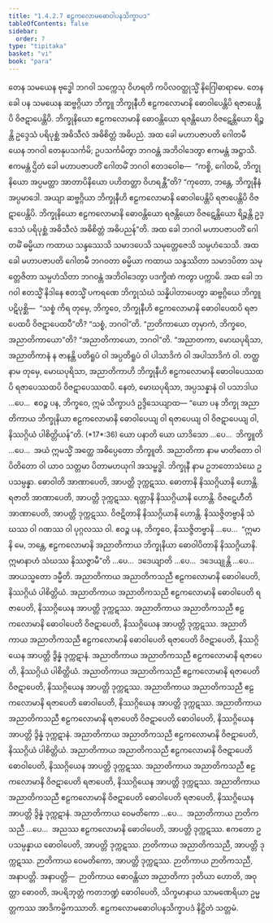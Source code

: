 ```yaml
---
title: "1.4.2.7 ဧဠကလောမဓောဝါပနသိက္ခာပဒ"
tableOfContents: false
sidebar:
  order: 7
type: "tipitaka"
basket: "vi"
book: "para"
---
```



<DynamicBreadcrumb />

<Division number="576" book="para" e="ch" v="1" p="342">

<Paragraph number="2189" book="para">
တေန သမယေန ဗုဒ္ဓေါ ဘဂဝါ သက္ကေသု ဝိဟရတိ ကပိလဝတ္ထုသ္မိံ နိဂြေါဓာရာမေ. တေန ခေါ ပန သမယေန ဆဗ္ဗဂ္ဂိယာ ဘိက္ခူ ဘိက္ခုနီဟိ ဧဠကလောမာနိ ဓောဝါပေန္တိပိ ရဇာပေန္တိပိ ဝိဇဋာပေန္တိပိ. ဘိက္ခုနိယော ဧဠကလောမာနိ ဓောဝန္တိယော ရဇန္တိယော ဝိဇဋေန္တိယော ရိဉ္စန္တိ ဥဒ္ဒေသံ ပရိပုစ္ဆံ အဓိသီလံ အဓိစိတ္တံ အဓိပညံ. အထ ခေါ မဟာပဇာပတိ ဂေါတမီ ယေန ဘဂဝါ တေနုပသင်္ကမိ; ဥပသင်္ကမိတွာ ဘဂဝန္တံ အဘိဝါဒေတွာ ဧကမန္တံ အဋ္ဌာသိ. ဧကမန္တံ ဌိတံ ခေါ မဟာပဇာပတိံ ဂေါတမိံ ဘဂဝါ ဧတဒဝေါစ—  “ကစ္စိ, ဂေါတမိ, ဘိက္ခုနိယော အပ္ပမတ္တာ အာတာပိနိယော ပဟိတတ္တာ ဝိဟရန္တီ”တိ? “ကုတော, ဘန္တေ, ဘိက္ခုနီနံ အပ္ပမာဒေါ. အယျာ ဆဗ္ဗဂ္ဂိယာ ဘိက္ခုနီဟိ ဧဠကလောမာနိ ဓောဝါပေန္တိပိ ရဇာပေန္တိပိ ဝိဇဋာပေန္တိပိ. ဘိက္ခုနိယော ဧဠကလောမာနိ ဓောဝန္တိယော ရဇန္တိယော ဝိဇဋေန္တိယော ရိဉ္စန္တိ ဥဒ္ဒေသံ ပရိပုစ္ဆံ အဓိသီလံ အဓိစိတ္တံ အဓိပညန်”တိ.
</Paragraph>

<Paragraph number="2190" book="para">
အထ ခေါ ဘဂဝါ မဟာပဇာပတိံ ဂေါတမိံ ဓမ္မိယာ ကထာယ သန္ဒဿေသိ သမာဒပေသိ သမုတ္တေဇေသိ သမ္ပဟံသေသိ. အထ ခေါ မဟာပဇာပတိ ဂေါတမီ ဘဂဝတာ ဓမ္မိယာ ကထာယ သန္ဒဿိတာ သမာဒပိတာ သမုတ္တေဇိတာ သမ္ပဟံသိတာ ဘဂဝန္တံ အဘိဝါဒေတွာ ပဒက္ခိဏံ ကတွာ ပက္ကာမိ.
</Paragraph>

<Paragraph number="2191" book="para">
အထ ခေါ ဘဂဝါ ဧတသ္မိံ နိဒါနေ ဧတသ္မိံ ပကရဏေ ဘိက္ခုသံဃံ သန္နိပါတာပေတွာ ဆဗ္ဗဂ္ဂိယေ ဘိက္ခူ ပဋိပုစ္ဆိ—  “သစ္စံ ကိရ တုမှေ, ဘိက္ခဝေ, ဘိက္ခုနီဟိ ဧဠကလောမာနိ ဓောဝါပေထပိ ရဇာပေထပိ ဝိဇဋာပေထပီ”တိ? “သစ္စံ, ဘဂဝါ”တိ. “ဉာတိကာယော တုမှာကံ, ဘိက္ခဝေ, အညာတိကာယော”တိ? “အညာတိကာယော, ဘဂဝါ”တိ. “အညာတကာ, မောဃပုရိသာ, အညာတိကာနံ န ဇာနန္တိ ပတိရူပံ ဝါ အပ္ပတိရူပံ ဝါ ပါသာဒိကံ ဝါ အပါသာဒိကံ ဝါ. တတ္ထ နာမ တုမှေ, မောဃပုရိသာ, အညာတိကာဟိ ဘိက္ခုနီဟိ ဧဠကလောမာနိ ဓောဝါပေဿထပိ ရဇာပေဿထပိ ဝိဇဋာပေဿထပိ. နေတံ, မောဃပုရိသာ, အပ္ပသန္နာနံ ဝါ ပသာဒါယ …ပေ…  ဧဝဉ္စ ပန, ဘိက္ခဝေ, ဣမံ သိက္ခာပဒံ ဥဒ္ဒိသေယျာထ—
</Paragraph>

</Division>
<Division number="577" book="para" e="ch" v="1" p="342">

<Paragraph number="2192" book="para">
<Emphasis>“ယော ပန ဘိက္ခု အညာတိကာယ ဘိက္ခုနိယာ ဧဠကလောမာနိ ဓောဝါပေယျ ဝါ ရဇာပေယျ ဝါ ဝိဇဋာပေယျ ဝါ, နိဿဂ္ဂိယံ ပါစိတ္တိယန်”</Emphasis>တိ. (*17*:<Emphasis>36</Emphasis>)
</Paragraph>

</Division>
<Division number="578" book="para" e="ch" v="1" p="343">

<Paragraph number="2193" book="para">
<Emphasis>ယော ပနာ</Emphasis>တိ ယော ယာဒိသော …ပေ…  <Emphasis>ဘိက္ခူ</Emphasis>တိ …ပေ…  အယံ ဣမသ္မိံ အတ္ထေ အဓိပ္ပေတော ဘိက္ခူတိ.
</Paragraph>

<Paragraph number="2194" book="para">
<Emphasis>အညာတိကာ</Emphasis> နာမ မာတိတော ဝါ ပိတိတော ဝါ ယာဝ သတ္တမာ ပိတာမဟယုဂါ အသမ္ဗဒ္ဓါ.
</Paragraph>

<Paragraph number="2195" book="para">
<Emphasis>ဘိက္ခုနီ</Emphasis> နာမ ဥဘတောသံဃေ ဥပသမ္ပန္နာ.
</Paragraph>

<Paragraph number="2196" book="para">
ဓောဝါတိ အာဏာပေတိ, အာပတ္တိ ဒုက္ကဋဿ. ဓောတာနိ နိဿဂ္ဂိယာနိ ဟောန္တိ. ရဇာတိ အာဏာပေတိ, အာပတ္တိ ဒုက္ကဋဿ. ရတ္တာနိ နိဿဂ္ဂိယာနိ ဟောန္တိ. ဝိဇဋေဟီတိ အာဏာပေတိ, အာပတ္တိ ဒုက္ကဋဿ. ဝိဇဋိတာနိ နိဿဂ္ဂိယာနိ ဟောန္တိ. နိဿဇ္ဇိတဗ္ဗာနိ သံဃဿ ဝါ ဂဏဿ ဝါ ပုဂ္ဂလဿ ဝါ. ဧဝဉ္စ ပန, ဘိက္ခဝေ, နိဿဇ္ဇိတဗ္ဗာနိ …ပေ…  “ဣမာနိ မေ, ဘန္တေ, ဧဠကလောမာနိ အညာတိကာယ ဘိက္ခုနိယာ ဓောဝါပိတာနိ နိဿဂ္ဂိယာနိ. ဣမာနာဟံ သံဃဿ နိဿဇ္ဇာမီ”တိ …ပေ…  ဒဒေယျာတိ …ပေ…  ဒဒေယျုန္တိ …ပေ…  အာယသ္မတော ဒမ္မီတိ.
</Paragraph>

</Division>
<Division number="579" book="para" e="ch" v="1" p="343">

<Paragraph number="2197" book="para">
အညာတိကာယ အညာတိကသညီ ဧဠကလောမာနိ ဓောဝါပေတိ, နိဿဂ္ဂိယံ ပါစိတ္တိယံ. အညာတိကာယ အညာတိကသညီ ဧဠကလောမာနိ ဓောဝါပေတိ ရဇာပေတိ, နိဿဂ္ဂိယေန အာပတ္တိ ဒုက္ကဋဿ. အညာတိကာယ အညာတိကသညီ ဧဠကလောမာနိ ဓောဝါပေတိ ဝိဇဋာပေတိ, နိဿဂ္ဂိယေန အာပတ္တိ ဒုက္ကဋဿ. အညာတိကာယ အညာတိကသညီ ဧဠကလောမာနိ ဓောဝါပေတိ ရဇာပေတိ ဝိဇဋာပေတိ, နိဿဂ္ဂိယေန အာပတ္တိ ဒွိန္နံ ဒုက္ကဋာနံ.
</Paragraph>

<Paragraph number="2198" book="para">
အညာတိကာယ အညာတိကသညီ ဧဠကလောမာနိ ရဇာပေတိ, နိဿဂ္ဂိယံ ပါစိတ္တိယံ. အညာတိကာယ အညာတိကသညီ ဧဠကလောမာနိ ရဇာပေတိ ဝိဇဋာပေတိ, နိဿဂ္ဂိယေန အာပတ္တိ ဒုက္ကဋဿ. အညာတိကာယ အညာတိကသညီ ဧဠကလောမာနိ ရဇာပေတိ ဓောဝါပေတိ, နိဿဂ္ဂိယေန အာပတ္တိ ဒုက္ကဋဿ. အညာတိကာယ အညာတိကသညီ ဧဠကလောမာနိ ရဇာပေတိ ဝိဇဋာပေတိ ဓောဝါပေတိ, နိဿဂ္ဂိယေန အာပတ္တိ ဒွိန္နံ ဒုက္ကဋာနံ.
</Paragraph>

<Paragraph number="2199" book="para">
အညာတိကာယ အညာတိကသညီ ဧဠကလောမာနိ ဝိဇဋာပေတိ, နိဿဂ္ဂိယံ ပါစိတ္တိယံ. အညာတိကာယ အညာတိကသညီ ဧဠကလောမာနိ ဝိဇဋာပေတိ ဓောဝါပေတိ, နိဿဂ္ဂိယေန အာပတ္တိ ဒုက္ကဋဿ. အညာတိကာယ အညာတိကသညီ ဧဠကလောမာနိ ဝိဇဋာပေတိ ရဇာပေတိ, နိဿဂ္ဂိယေန အာပတ္တိ ဒုက္ကဋဿ. အညာတိကာယ အညာတိကသညီ ဧဠကလောမာနိ ဝိဇဋာပေတိ ဓောဝါပေတိ ရဇာပေတိ, နိဿဂ္ဂိယေန အာပတ္တိ ဒွိန္နံ ဒုက္ကဋာနံ.
</Paragraph>

</Division>
<Division number="580" book="para" e="ch" v="1" p="344">

<Paragraph number="2200" book="para">
အညာတိကာယ ဝေမတိကော …ပေ…  အညာတိကာယ ဉာတိကသညီ …ပေ…  အညဿ ဧဠကလောမာနိ ဓောဝါပေတိ, အာပတ္တိ ဒုက္ကဋဿ. ဧကတော ဥပသမ္ပန္နာယ ဓောဝါပေတိ, အာပတ္တိ ဒုက္ကဋဿ. ဉာတိကာယ အညာတိကသညီ, အာပတ္တိ ဒုက္ကဋဿ. ဉာတိကာယ ဝေမတိကော, အာပတ္တိ ဒုက္ကဋဿ. ဉာတိကာယ ဉာတိကသညီ, အနာပတ္တိ.
</Paragraph>

</Division>
<Division number="581" book="para" e="ch" v="1" p="344">

<Paragraph number="2201" book="para">
အနာပတ္တိ—  ဉာတိကာယ ဓောဝန္တိယာ အညာတိကာ ဒုတိယာ ဟောတိ, အဝုတ္တာ ဓောဝတိ, အပရိဘုတ္တံ ကတဘဏ္ဍံ ဓောဝါပေတိ, သိက္ခမာနာယ သာမဏေရိယာ ဥမ္မတ္တကဿ အာဒိကမ္မိကဿာတိ.

</Paragraph>
</Division>

<Paragraph number="2202" type="center" book="para">
ဧဠကလောမဓောဝါပနသိက္ခာပဒံ နိဋ္ဌိတံ သတ္တမံ.
</Paragraph>